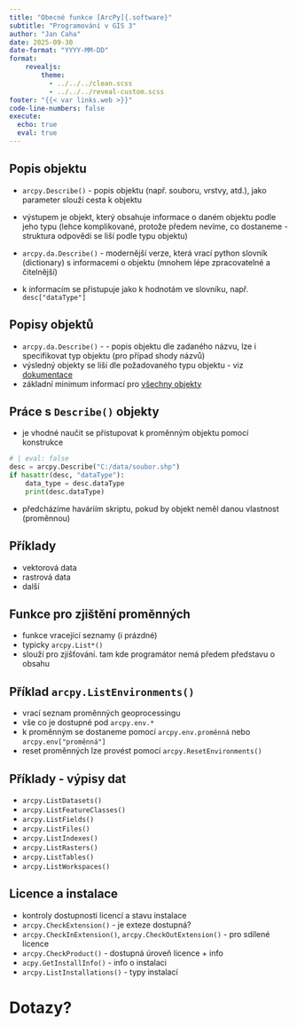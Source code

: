 ```yaml
---
title: "Obecné funkce [ArcPy]{.software}"
subtitle: "Programování v GIS 3"
author: "Jan Caha"
date: 2025-09-30
date-format: "YYYY-MM-DD"
format: 
    revealjs:
        theme: 
          - ../../../clean.scss 
          - ../../../reveal-custom.scss
footer: "{{< var links.web >}}"
code-line-numbers: false
execute:
  echo: true
  eval: true
---
```


## Popis objektu

- `arcpy.Describe()` - popis objektu (např. souboru, vrstvy, atd.), jako parameter slouží cesta k objektu
- výstupem je objekt, který obsahuje informace o daném objektu podle jeho typu (lehce komplikované, protože předem nevíme, co dostaneme - struktura odpovědi se liší podle typu objektu)

- `arcpy.da.Describe()` - modernější verze, která vrací python slovník (dictionary) s informacemi o objektu (mnohem lépe zpracovatelné a čitelnější)
- k informacím se přistupuje jako k hodnotám ve slovníku, např. `desc["dataType"]` 


## Popisy objektů

- `arcpy.da.Describe()` - - popis objektu dle zadaného názvu, lze i specifikovat typ objektu (pro případ shody názvů)
- výsledný objekty se liší dle požadovaného typu objektu - viz [dokumentace](https://pro.arcgis.com/en/pro-app/latest/arcpy/functions/describe.htm)
- základní minimum informací pro [všechny objekty](https://pro.arcgis.com/en/pro-app/latest/arcpy/functions/describe-object-properties.htm)

## Práce s `Describe()` objekty

- je vhodné naučit se přístupovat k proměnným objektu pomocí konstrukce

```python
# | eval: false
desc = arcpy.Describe("C:/data/soubor.shp")
if hasattr(desc, "dataType"):
    data_type = desc.dataType
    print(desc.dataType)
```

- předcházíme haváriím skriptu, pokud by objekt neměl danou vlastnost (proměnnou)

## Příklady

- vektorová data
- rastrová data
- další

## Funkce pro zjištění proměnných

- funkce vracející seznamy (i prázdné)
- typicky `arcpy.List*()`
- slouží pro zjišťování. tam kde programátor nemá předem představu o obsahu

## Příklad `arcpy.ListEnvironments()`

- vrací seznam proměnných geoprocessingu
- vše co je dostupné pod `arcpy.env.*`
- k proměnným se dostaneme pomocí `arcpy.env.proměnná` nebo `arcpy.env["proměnná"]`
- reset proměnných lze provést pomocí `arcpy.ResetEnvironments()`

## Příklady - výpisy dat

- `arcpy.ListDatasets()`
- `arcpy.ListFeatureClasses()`
- `arcpy.ListFields()`
- `arcpy.ListFiles()`
- `arcpy.ListIndexes()`
- `arcpy.ListRasters()`
- `arcpy.ListTables()`
- `arcpy.ListWorkspaces()`

## Licence a instalace

- kontroly dostupnosti licencí a stavu instalace
- `arcpy.CheckExtension()` - je exteze dostupná?
- `arcpy.CheckInExtension()`, `arcpy.CheckOutExtension()` - pro sdílené licence
- `arcpy.CheckProduct()` - dostupná úroveň licence + info
- `acpy.GetInstallInfo()` - info o instalaci
- `arcpy.ListInstallations()` - typy instalací

# Dotazy?{.center}
